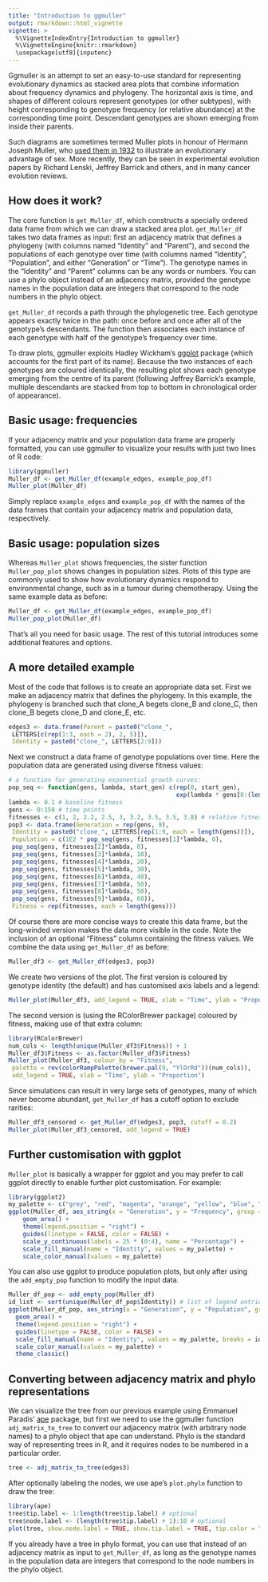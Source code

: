 ```yaml
---
title: "Introduction to ggmuller"
output: rmarkdown::html_vignette
vignette: >
  %\VignetteIndexEntry{Introduction to ggmuller}
  %\VignetteEngine{knitr::rmarkdown}
  \usepackage[utf8]{inputenc}
---
```

Ggmuller is an attempt to set an easy-to-use standard for representing evolutionary dynamics as stacked area plots that combine information about frequency dynamics and phylogeny. The horizontal axis is time, and shapes of different colours represent genotypes (or other subtypes), with height corresponding to genotype frequency (or relative abundance) at the corresponding time point. Descendant genotypes are shown emerging from inside their parents.

Such diagrams are sometimes termed Muller plots in honour of Hermann Joseph Muller, who [used them in 1932](http://www.jstor.org/stable/2456922) to illustrate an evolutionary advantage of sex. More recently, they can be seen in experimental evolution papers by Richard Lenski, Jeffrey Barrick and others, and in many cancer evolution reviews.

## How does it work?

The core function is `get_Muller_df`, which constructs a specially ordered data frame from which we can draw a stacked area plot. `get_Muller_df` takes two data frames as input: first an adjacency matrix that defines a phylogeny (with columns named “Identity” and “Parent”), and second the populations of each genotype over time (with columns named “Identity”, “Population”, and either “Generation” or “Time”). The genotype names in the “Identity” and “Parent” columns can be any words or numbers. You can use a phylo object instead of an adjacency matrix, provided the genotype names in the population data are integers that correspond to the node numbers in the phylo object.

`get_Muller_df` records a path through the phylogenetic tree. Each genotype appears exactly twice in the path: once before and once after all of the genotype’s descendants. The function then associates each instance of each genotype with half of the genotype’s frequency over time.

To draw plots, ggmuller exploits Hadley Wickham’s [ggplot](http://ggplot2.org/) package (which accounts for the first part of its name). Because the two instances of each genotypes are coloured identically, the resulting plot shows each genotype emerging from the centre of its parent (following Jeffrey Barrick’s example, multiple descendants are stacked from top to bottom in chronological order of appearance).

## Basic usage: frequencies

If your adjacency matrix and your population data frame are properly formatted, you can use ggmuller to visualize your results with just two lines of R code:

```r
library(ggmuller)
Muller_df <- get_Muller_df(example_edges, example_pop_df)
Muller_plot(Muller_df)
```

Simply replace `example_edges` and `example_pop_df` with the names of the data frames that contain your adjacency matrix and population data, respectively.

## Basic usage: population sizes

Whereas `Muller_plot` shows frequencies, the sister function `Muller_pop_plot` shows changes in population sizes. Plots of this type are commonly used to show how evolutionary dynamics respond to environmental change, such as in a tumour during chemotherapy. Using the same example data as before:

```r
Muller_df <- get_Muller_df(example_edges, example_pop_df)
Muller_pop_plot(Muller_df)
```

That’s all you need for basic usage. The rest of this tutorial introduces some additional features and options.

## A more detailed example

Most of the code that follows is to create an appropriate data set. First we make an adjacency matrix that defines the phylogeny. In this example, the phylogeny is branched such that clone_A begets clone_B and clone_C, then clone_B begets clone_D and clone_E, etc.

```r
edges3 <- data.frame(Parent = paste0("clone_", 
 LETTERS[c(rep(1:3, each = 2), 2, 5)]), 
 Identity = paste0("clone_", LETTERS[2:9]))
 ```

Next we construct a data frame of genotype populations over time. Here the population data are generated using diverse fitness values:

```r
# a function for generating exponential growth curves:
pop_seq <- function(gens, lambda, start_gen) c(rep(0, start_gen),
                                               exp(lambda * gens[0:(length(gens) - start_gen)]))
lambda <- 0.1 # baseline fitness
gens <- 0:150 # time points
fitnesses <- c(1, 2, 2.2, 2.5, 3, 3.2, 3.5, 3.5, 3.8) # relative fitnesses of genotypes
pop3 <- data.frame(Generation = rep(gens, 9),
 Identity = paste0("clone_", LETTERS[rep(1:9, each = length(gens))]),
 Population = c(1E2 * pop_seq(gens, fitnesses[1]*lambda, 0), 
 pop_seq(gens, fitnesses[2]*lambda, 0), 
 pop_seq(gens, fitnesses[3]*lambda, 10), 
 pop_seq(gens, fitnesses[4]*lambda, 20),
 pop_seq(gens, fitnesses[5]*lambda, 30),
 pop_seq(gens, fitnesses[6]*lambda, 40),
 pop_seq(gens, fitnesses[7]*lambda, 50),
 pop_seq(gens, fitnesses[8]*lambda, 50),
 pop_seq(gens, fitnesses[9]*lambda, 60)),
 Fitness = rep(fitnesses, each = length(gens)))
```

Of course there are more concise ways to create this data frame, but the long-winded version makes the data more visible in the code. Note the inclusion of an optional “Fitness” column containing the fitness values. We combine the data using `get_Muller_df` as before:

```r
Muller_df3 <- get_Muller_df(edges3, pop3)
```

We create two versions of the plot. The first version is coloured by genotype identity (the default) and has customised axis labels and a legend:

```r
Muller_plot(Muller_df3, add_legend = TRUE, xlab = "Time", ylab = "Proportion")
```

The second version is (using the RColorBrewer package) coloured by fitness, making use of that extra column:

```r
library(RColorBrewer)
num_cols <- length(unique(Muller_df3$Fitness)) + 1
Muller_df3$Fitness <- as.factor(Muller_df3$Fitness)
Muller_plot(Muller_df3, colour_by = "Fitness", 
 palette = rev(colorRampPalette(brewer.pal(9, "YlOrRd"))(num_cols)), 
 add_legend = TRUE, xlab = "Time", ylab = "Proportion")
```

Since simulations can result in very large sets of genotypes, many of which never become abundant, `get_Muller_df` has a cutoff option to exclude rarities:

```r
Muller_df3_censored <- get_Muller_df(edges3, pop3, cutoff = 0.2)
Muller_plot(Muller_df3_censored, add_legend = TRUE)
```

## Further customisation with ggplot

`Muller_plot` is basically a wrapper for ggplot and you may prefer to call ggplot directly to enable further plot customisation. For example:

```r
library(ggplot2)
my_palette <- c("grey", "red", "magenta", "orange", "yellow", "blue", "darkcyan")
ggplot(Muller_df, aes_string(x = "Generation", y = "Frequency", group = "Group_id", fill = "Identity", colour = "Identity")) + 
	geom_area() +
	theme(legend.position = "right") +
	guides(linetype = FALSE, color = FALSE) + 
	scale_y_continuous(labels = 25 * (0:4), name = "Percentage") +
	scale_fill_manual(name = "Identity", values = my_palette) +
	scale_color_manual(values = my_palette)
```

You can also use ggplot to produce population plots, but only after using the `add_empty_pop` function to modify the input data.

```r
Muller_df_pop <- add_empty_pop(Muller_df)
id_list <- sort(unique(Muller_df_pop$Identity)) # list of legend entries, omitting NA
ggplot(Muller_df_pop, aes_string(x = "Generation", y = "Population", group = "Group_id", fill = "Identity", colour = "Identity")) + 
  geom_area() +
  theme(legend.position = "right") +
  guides(linetype = FALSE, color = FALSE) + 
  scale_fill_manual(name = "Identity", values = my_palette, breaks = id_list) +
  scale_color_manual(values = my_palette) +
  theme_classic()
```

## Converting between adjacency matrix and phylo representations

We can visualize the tree from our previous example using Emmanuel Paradis’ [ape](http://ape-package.ird.fr/) package, but first we need to use the ggmuller function `adj_matrix_to_tree` to convert our adjacency matrix (with arbitrary node names) to a phylo object that ape can understand. Phylo is the standard way of representing trees in R, and it requires nodes to be numbered in a particular order.

```r
tree <- adj_matrix_to_tree(edges3)
```

After optionally labeling the nodes, we use ape’s `plot.phylo` function to draw the tree:

```r
library(ape)
tree$tip.label <- 1:length(tree$tip.label) # optional
tree$node.label <- (length(tree$tip.label) + 1):10 # optional
plot(tree, show.node.label = TRUE, show.tip.label = TRUE, tip.color = "red")
```

If you already have a tree in phylo format, you can use that instead of an adjacency matrix as input to `get_Muller_df`, as long as the genotype names in the population data are integers that correspond to the node numbers in the phylo object.
